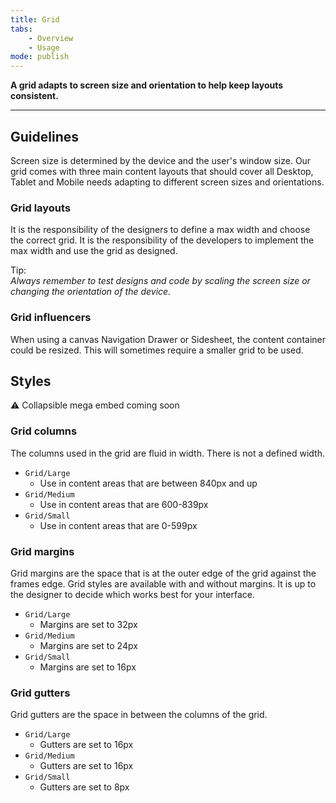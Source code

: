 ```yaml
---
title: Grid
tabs:
    - Overview
    - Usage
mode: publish
---
```



**A grid adapts to screen size and orientation to help keep layouts consistent.**
<!--One to two sentences as an introduction to the component-->

***

## Guidelines
<!--List how to use it, sizes, widths, grid interactions, color allowances -->


Screen size is determined by the device and the user's window size. Our grid comes with three main content layouts that should cover all Desktop, Tablet and Mobile needs adapting to different screen sizes and orientations.


### Grid layouts

It is the responsibility of the designers to define a max width and choose the correct grid. 
It is the responsibility of the developers to implement the max width and use the grid as designed. 

Tip:  
_Always remember to test designs and code by scaling the screen size or changing the orientation of the device._


### Grid influencers

When using a canvas Navigation Drawer or Sidesheet, the content container could be resized. 
This will sometimes require a smaller grid to be used.  


## Styles 

:warning: Collapsible mega embed coming soon


### Grid columns

The columns used in the grid are fluid in width. There is not a defined width. 

- `Grid/Large`  
    - Use in content areas that are between 840px and up
- `Grid/Medium`  
    - Use in content areas that are 600-839px
- `Grid/Small`  
    - Use in content areas that are 0-599px

### Grid margins

Grid margins are the space that is at the outer edge of the grid against the frames edge. 
Grid styles are available with and without margins. 
It is up to the designer to decide which works best for your interface.  

- `Grid/Large`  
    - Margins are set to 32px
- `Grid/Medium`  
    - Margins are set to 24px
- `Grid/Small`  
    - Margins are set to 16px


### Grid gutters

Grid gutters are the space in between the columns of the grid. 

- `Grid/Large`  
    - Gutters are set to 16px
- `Grid/Medium`  
    - Gutters are set to 16px
- `Grid/Small`  
    - Gutters are set to 8px

